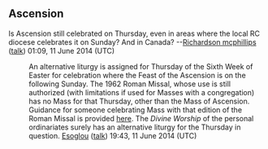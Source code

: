 <article id="34248145" title=Talk:Personal Ordinariate of the Chair of Saint Peter>
	<talkpage id="34248145" title="Talk:Personal Ordinariate of the Chair of Saint Peter">
{{Talk header}}
{{WikiProjectBannerShell|1=
{{WikiProject Catholicism|class=start|importance=Low}}
{{WikiProject Anglicanism|class=start|importance=Low}}
{{WikiProject United States|class=start|importance=Low}}
}}
{{connected contributor|Gmw2011|Personal Ordinariate of the Chair of Saint Peter|declared=yes|otherlinks=COI declared [https://en.wikipedia.org/w/index.php?title=User_talk%3AGmw2011&amp;diff=551161414&amp;oldid=469103785 here] and [https://en.wikipedia.org/w/index.php?title=User_talk:Gmw2011&amp;diff=next&amp;oldid=625699101 here])}}

== Ascension ==

Is Ascension still celebrated on Thursday, even in areas where the local RC diocese celebrates it on Sunday? And in Canada? --[[User:Richardson mcphillips|Richardson mcphillips]] ([[User talk:Richardson mcphillips|talk]]) 01:09, 11 June 2014 (UTC)
:An alternative liturgy is assigned for Thursday of the Sixth Week of Easter for celebration where the Feast of the Ascension is on the following Sunday. The 1962 Roman Missal, whose use is still authorized (with limitations if used for Masses with a congregation) has no Mass for that Thursday, other than the Mass of Ascension.  Guidance for someone celebrating Mass with that edition of the Roman Missal is provided [http://www.liturgyoffice.org.uk/Calendar/Extraordinary/index.shtml here].  The ''Divine Worship'' of the personal ordinariates surely has an alternative liturgy for the Thursday in question.  [[User:Esoglou|Esoglou]] ([[User talk:Esoglou|talk]]) 19:43, 11 June 2014 (UTC)
	</talkpage>
</article>